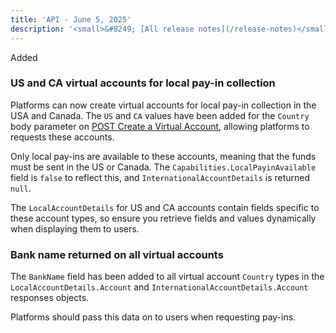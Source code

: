 ```yaml
---
title: 'API - June 5, 2025'  
description: '<small>&#8249; [All release notes](/release-notes)</small>'
---
```


<div class="release-notes-page">

<div class="pill pill-green">Added</div>

### US and CA virtual accounts for local pay-in collection

Platforms can now create virtual accounts for local pay-in collection in the USA and Canada. The `US` and `CA` values have been added for the `Country` body parameter on [POST Create a Virtual Account](/api-reference/virtual-accounts/create-virtual-account), allowing platforms to requests these accounts.

Only local pay-ins are available to these accounts, meaning that the funds must be sent in the US or Canada. The `Capabilities.LocalPayinAvailable` field is `false` to reflect this, and `InternationalAccountDetails` is returned `null`. 

The `LocalAccountDetails` for US and CA accounts contain fields specific to these account types, so ensure you retrieve fields and values dynamically when displaying them to users. 

### Bank name returned on all virtual accounts

The `BankName` field has been added to all virtual account `Country` types in the `LocalAccountDetails.Account` and `InternationalAccountDetails.Account` responses objects. 

Platforms should pass this data on to users when requesting pay-ins. 

</div>